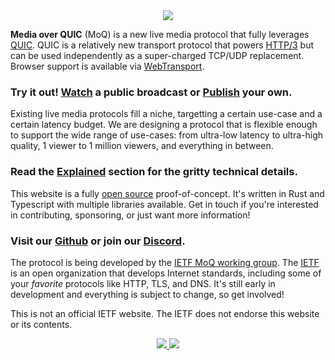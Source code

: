 <center>
	<img src="img/logo-full.svg" className="h-24" />
</center>

**Media over QUIC** (MoQ) is a new live media protocol that fully leverages
[QUIC](https://quicwg.org/). QUIC is a relatively new transport protocol that powers
[HTTP/3](https://en.wikipedia.org/wiki/HTTP/3) but can be used independently as a super-charged
TCP/UDP replacement. Browser support is available via
[WebTransport](https://developer.mozilla.org/en-US/docs/Web/API/WebTransport).

### Try it out! [Watch](/watch) a public broadcast or [Publish](/publish) your own.

Existing live media protocols fill a niche, targetting a certain use-case and a certain latency
budget. We are designing a protocol that is flexible enough to support the wide range of use-cases:
from ultra-low latency to ultra-high quality, 1 viewer to 1 million viewers, and everything in
between.

### Read the [Explained](/explained) section for the gritty technical details.

This website is a fully [open source](/github) proof-of-concept. It's written in Rust and Typescript
with multiple libraries available. Get in touch if you're interested in contributing, sponsoring, or
just want more information!

### Visit our [Github](/github) or join our [Discord](https://discord.gg/FCYF3p99mr).

The protocol is being developed by the
[IETF MoQ working group](https://datatracker.ietf.org/group/moq/about/). The
[IETF](https://www.ietf.org/) is an open organization that develops Internet standards, including
some of your _favorite_ protocols like HTTP, TLS, and DNS. It's still early in development and
everything is subject to change, so get involved!

This is not an official IETF website. The IETF does not endorse this website or its contents.

<center>
	<a href="https://ietf.org">
		<img src="img/ietf.svg" className="m-4 inline h-12" />
	</a>
	<a href="https://quicwg.org/">
		<img src="img/quic.svg" className="m-4 inline h-12" />
	</a>
</center>
